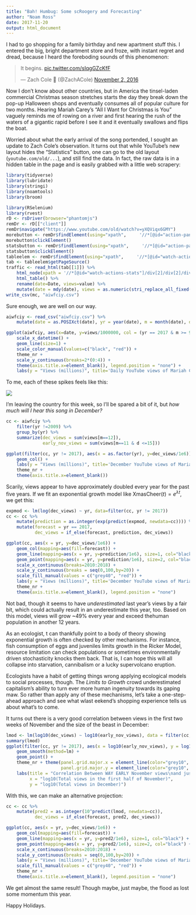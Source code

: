 ```yaml
---
title: "Bah! Humbug: Some scRoogery and Forecasting"
author: "Noam Ross"
date: 2017-11-20
output: html_document
---
```


I had to go shopping for a family birthday and new apartment stuff this. I
entered the big, bright department store and froze, with instant regret and dread, because I heard the foreboding sounds of this phenomenon:

<blockquote class="twitter-tweet" data-lang="en"><p lang="en" dir="ltr">It begins. <a href="https://t.co/sIqgGZcKfF">pic.twitter.com/sIqgGZcKfF</a></p>&mdash; Zach Cole 🌈 (@ZachACole) <a href="https://twitter.com/ZachACole/status/793920311414534144?ref_src=twsrc%5Etfw">November 2, 2016</a></blockquote>
<script async src="https://platform.twitter.com/widgets.js" charset="utf-8"></script>

Now I don't know about other countries, but in America the tinsel-laden commercial Christmas
season stretches starts the day they break down the pop-up
Halloween shops and eventually consumes all of popular culture for two months.   Hearing Mariah Carey's "All I Want for
Christmas is You" vaguely reminds me of rowing on a river and first hearing
the rush of the waters of a gigantic rapid before I see it and it eventually swallows and flips the boat.

Worried about what the early arrival of the song portended, I sought an
update to Zach Cole's observation.  It turns out that while YouTube's new layout
hides the "Statistics" button, one can go to the old layout (`youtube.com/old/...`),
and still find the data. In fact, the raw data is in a hidden table in the page
and is easily grabbed with a little web scrapery:


```r
library(tidyverse)
library(lubridate)
library(stringi)
library(noamtools)
library(broom)
```

```r
library(RSelenium)
library(rvest)
rD <- rsDriver(browser="phantomjs")
remDr <- rD[["client"]]
remDr$navigate("https://www.youtube.com/old/watch?v=yXQViqx6GMY")
morebutton <- remDr$findElement(using="xpath",     '//*[@id="action-panel-overflow-button"]')
morebutton$clickElement()
statsbutton <- remDr$findElement(using="xpath",     '//*[@id="action-panel-overflow-menu"]/li[2]/button')
statsbutton$clickElement()
tableelem <- remDr$findElement(using="xpath",     '//*[@id="watch-actions-stats"]/div[2]/div[2]/div/div[1]/div/div')
tab <- tableelem$getPageSource()
traffic <- read_html(tab[[1]]) %>% 
    html_node(xpath = '//*[@id="watch-actions-stats"]/div[2]/div[2]/div/div[1]/div/div/    table') %>% 
    html_table() %>% 
    rename(date=Date, views=value) %>% 
    mutate(date = mdy(date), views = as.numeric(stri_replace_all_fixed(views, ",",     "")))
write_csv(mc, "aiwfciy.csv")
```

Sure enough, we are well on our way. 

```r
aiwfciy <- read_csv("aiwfciy.csv") %>% 
    mutate(date = as.POSIXct(date), yr = year(date), m = month(date), d = day(date), yd = yday(date))

ggplot(aiwfciy, aes(x=date, y=views/1000000, col = (yr == 2017 & m >= 9))) +
    scale_x_datetime() +
    geom_line(size=1) +
    scale_color_manual(values=c("black", "red")) +
    theme_nr +
    scale_y_continuous(breaks=2*(0:4)) +
    theme(axis.title.x=element_blank(), legend.position = "none") +
    labs(y = "Views (millions)", title='Daily YouTube views of Mariah Carey\'s\n"All I Want for Christmas is You"')
```

To me, each of these spikes feels like this:

![](https://i.makeagif.com/media/11-26-2015/e3e-W5.gif)

I'm leaving the country for this week, so I'll be spared a bit of
it, but _how much will I hear this song in December?_ 

```r
cc <- aiwfciy %>% 
    filter(yr !=2009) %>% 
    group_by(yr) %>% 
    summarize(dec_views = sum(views[m==12]),
              early_nov_views = sum(views[m==11 & d <=15]))

ggplot(filter(cc, yr != 2017), aes(x = as.factor(yr), y=dec_views/1e6)) +
    geom_col() +
    labs(y = "Views (millions)", title='December YouTube views of Mariah Carey\'s\n"All I Want for Christmas is You"') +
    theme_nr +
    theme(axis.title.x=element_blank())

```

Scarily, views appear to have approximately doubled every year for the past
five years.  If we fit an exponential growth model like $\text{XmasCheer}(t) = e^{\lambda t}$,
we get this:

```r
expmod <- lm(log(dec_views) ~ yr, data=filter(cc, yr != 2017))
cc <- cc %>%
    mutate(prediction = as.integer(exp(predict(expmod, newdata=cc)))) %>% 
    mutate(forecast = yr == 2017,
           dec_views = if_else(forecast, prediction, dec_views))

ggplot(cc, aes(x = yr, y=dec_views/1e6)) +
    geom_col(mapping=aes(fill=forecast)) +
    geom_line(mapping=aes(x = yr, y=prediction/1e6), size=1, col="black") +
    geom_point(mapping=aes(x = yr, y=prediction/1e6), size=2, col="black") +
    scale_x_continuous(breaks=2010:2018) +
    scale_y_continuous(breaks = seq(0,100,by=20)) +
    scale_fill_manual(values = c("grey40", "red")) +
    labs(y = "Views (millions)", title='December YouTube views of Mariah Carey\'s\n"All I Want for Christmas is You"') +
    theme_nr +
    theme(axis.title.x=element_blank(), legend.position = "none")
```

Not bad, though it seems to have _underestimated_ last year's views by a fair bit,
which could actually result in an underestimate this year, too. Based on this model, views will grow ~49% every year and
 exceed thehuman population in another 12 years.

As an ecologist, t can thankfully point to a body of theory showing exponential
growth is often checked by other mechanisms. For instance, fish consumption of eggs and juveniles limits growth in the Ricker Model, resource limitation can check populations or
sometimes environmentally driven stochasticity knocks them back. That is, I can hope this
will all collapse into starvation, cannibalism or a lucky supervolcano eruption. 

Ecologists have a habit of getting things wrong applying ecological models to
social processes, though. The _Limits to Growth_ crowd underestimated capitalism's
ability to turn ever more human ingenuity towards its gaping maw.  So
rather than apply any of these mechanisms, let's take a one-step-ahead approach
and see what wlast eekend's shopping experience tells us about what's to come.

It turns out there is a very good correlation between views in the first two
weeks of November and the size of the beast in December:

```r
lmod <- lm(log10(dec_views) ~ log10(early_nov_views), data = filter(cc, yr != 2017))
summary(lmod)
ggplot(filter(cc, yr != 2017), aes(x = log10(early_nov_views), y = log10(dec_views))) +
    geom_smooth(method=lm) +
    geom_point() + 
    theme_nr + theme(panel.grid.major.x = element_line(color="grey10", size=0.5),
                     panel.grid.major.y = element_line(color="grey10", size=0.25)) +
    labs(title = "Correlation Between WAY EARLY November views\nand just excessive December views",
         x = "log10(Total views in the first half of November)",
         y = "log10(Total views in December)")

```

With this, we can make an alternative projection:


```r
cc <- cc %>%
    mutate(pred2 = as.integer(10^predict(lmod, newdata=cc)),
           dec_views = if_else(forecast, pred2, dec_views))

ggplot(cc, aes(x = yr, y=dec_views/1e6)) +
    geom_col(mapping=aes(fill=forecast)) +
    geom_line(mapping=aes(x = yr, y=pred2/1e6), size=1, col="black") +
    geom_point(mapping=aes(x = yr, y=pred2/1e6), size=2, col="black") +
    scale_x_continuous(breaks=2010:2018) +
    scale_y_continuous(breaks = seq(0,100,by=20)) +
    labs(y = "Views (millions)", title='December YouTube views of Mariah Carey\'s\n"All I Want for Christmas is You"') +
    scale_fill_manual(values = c("grey40", "red")) +
    theme_nr +
    theme(axis.title.x=element_blank(), legend.position = "none")
```

We get almost the same result! Though maybe, just maybe, the flood
 as lost some momentum this year. 

Happy Holidays.

